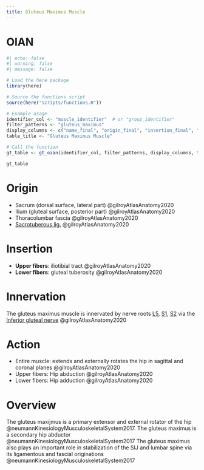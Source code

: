 ```yaml
---
title: Gluteus Maximus Muscle
---
```


# OIAN


```r
#| echo: false
#| warning: false
#| message: false

# Load the here package
library(here)

# Source the functions script
source(here("scripts/functions.R"))

# Example usage
identifier_col <- "muscle_identifier"  # or "group_identifier"
filter_patterns <- "gluteus_maximus"
display_columns <- c("name_final", "origin_final", "insertion_final", "innervation_final", "action_final")
table_title <- "Gluteus Maximus Muscle"

# Call the function
gt_table <- gt_oian(identifier_col, filter_patterns, display_columns, table_title)

gt_table
```

# Origin {#origin}

- Sacrum (dorsal surface, lateral part) @gilroyAtlasAnatomy2020
- Ilium (gluteal surface, posterior part) @gilroyAtlasAnatomy2020
- Thoracolumbar fascia @gilroyAtlasAnatomy2020
- [Sacrotuberous lig.]({{< var ref-sacrotuberous-ligament.path >}}) @gilroyAtlasAnatomy2020

# Insertion {#insertion}

- **Upper fibers**: iliotibial tract @gilroyAtlasAnatomy2020
- **Lower fibers**: gluteal tuberosity @gilroyAtlasAnatomy2020


# Innervation {#innervation}

The gluteus maximus muscle is innervated by nerve roots [L5]({{< var ref-nerve-root.l5 >}}), [S1]({{< var ref-nerve-root.s1 >}}), [S2]({{< var ref-nerve-root.s2 >}}) via the [Inferior gluteal nerve]({{< var ref-inferior-gluteal-nerve.path >}})  @gilroyAtlasAnatomy2020


# Action {#action}

- Entire muscle: extends and externally rotates the hip in sagittal and coronal planes @gilroyAtlasAnatomy2020
- Upper fibers: Hip abduction @gilroyAtlasAnatomy2020 
- Lower fibers: Hip adduction @gilroyAtlasAnatomy2020 


# Overview

The gluteus maxijmus is a primary extensor and external rotator of the hip @neumannKinesiologyMusculoskeletalSystem2017. The gluteus maximus is a secondary hip abductor @neumannKinesiologyMusculoskeletalSystem2017
The gluteus maximus also plays an important role in stabilization of the SIJ and lumbar spine via its ligamentous and fascial originations @neumannKinesiologyMusculoskeletalSystem2017 
